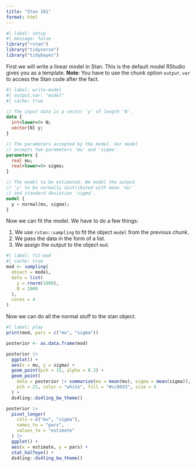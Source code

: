 ```yaml
---
title: "Stan 101"
format: html
---
```


```r
#| label: setup
#| message: false
library("rstan")
library("tidyverse")
library("tidybayes")
```


First we will write a linear model in Stan. 
This is the default model RStudio gives you as a template. 
**Note**: You have to use the chunk option `output.var` to access the Stan code after the fact. 

```stan
#| label: write-model
#| output.var: "model"
#| cache: true

// The input data is a vector 'y' of length 'N'.
data {
  int<lower=0> N;
  vector[N] y;
}

// The parameters accepted by the model. Our model
// accepts two parameters 'mu' and 'sigma'.
parameters {
  real mu;
  real<lower=0> sigma;
}

// The model to be estimated. We model the output
// 'y' to be normally distributed with mean 'mu'
// and standard deviation 'sigma'.
model {
  y ~ normal(mu, sigma);
}
```

Now we can fit the model. 
We have to do a few things: 

1. We use `rstan::sampling` to fit the object `model` from the previous chunk. 
2. We pass the data in the form of a list. 
3. We assign the output to the object `mod`. 

```r
#| label: fit-mod
#| cache: true
mod <- sampling(
  object = model, 
  data = list(
    y = rnorm(1000), 
    N = 1000
  ), 
  cores = 4
)
```

Now we can do all the normal stuff to the stan object. 

```r
#| label: play
print(mod, pars = c("mu", "sigma"))

posterior <- as.data.frame(mod)

posterior |> 
  ggplot() + 
  aes(x = mu, y = sigma) + 
  geom_point(pch = 15, alpha = 0.3) + 
  geom_point(
    data = posterior |> summarize(mu = mean(mu), sigma = mean(sigma)), 
    pch = 21, color = "white", fill = "#cc0033", size = 5
  ) + 
  ds4ling::ds4ling_bw_theme()

posterior |> 
  pivot_longer(
    cols = c("mu", "sigma"), 
    names_to = "pars", 
    values_to = "estimate"
  ) |> 
  ggplot() + 
  aes(x = estimate, y = pars) + 
  stat_halfeye() + 
  ds4ling::ds4ling_bw_theme()
```



